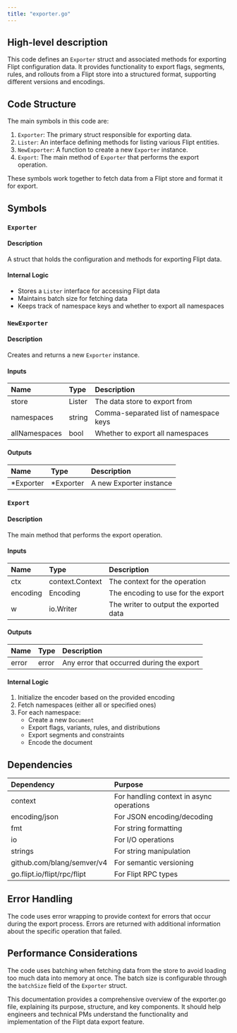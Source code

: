 ```yaml
---
title: "exporter.go"
---
```


## High-level description
This code defines an `Exporter` struct and associated methods for exporting Flipt configuration data. It provides functionality to export flags, segments, rules, and rollouts from a Flipt store into a structured format, supporting different versions and encodings.

## Code Structure
The main symbols in this code are:

1. `Exporter`: The primary struct responsible for exporting data.
2. `Lister`: An interface defining methods for listing various Flipt entities.
3. `NewExporter`: A function to create a new `Exporter` instance.
4. `Export`: The main method of `Exporter` that performs the export operation.

These symbols work together to fetch data from a Flipt store and format it for export.

## Symbols

### `Exporter`
#### Description
A struct that holds the configuration and methods for exporting Flipt data.

#### Internal Logic
- Stores a `Lister` interface for accessing Flipt data
- Maintains batch size for fetching data
- Keeps track of namespace keys and whether to export all namespaces

### `NewExporter`
#### Description
Creates and returns a new `Exporter` instance.

#### Inputs
| Name | Type | Description |
|:-----|:-----|:------------|
| store | Lister | The data store to export from |
| namespaces | string | Comma-separated list of namespace keys |
| allNamespaces | bool | Whether to export all namespaces |

#### Outputs
| Name | Type | Description |
|:-----|:-----|:------------|
| *Exporter | *Exporter | A new Exporter instance |

### `Export`
#### Description
The main method that performs the export operation.

#### Inputs
| Name | Type | Description |
|:-----|:-----|:------------|
| ctx | context.Context | The context for the operation |
| encoding | Encoding | The encoding to use for the export |
| w | io.Writer | The writer to output the exported data |

#### Outputs
| Name | Type | Description |
|:-----|:-----|:------------|
| error | error | Any error that occurred during the export |

#### Internal Logic
1. Initialize the encoder based on the provided encoding
2. Fetch namespaces (either all or specified ones)
3. For each namespace:
   - Create a new `Document`
   - Export flags, variants, rules, and distributions
   - Export segments and constraints
   - Encode the document

## Dependencies
| Dependency | Purpose |
|:-----------|:--------|
| context | For handling context in async operations |
| encoding/json | For JSON encoding/decoding |
| fmt | For string formatting |
| io | For I/O operations |
| strings | For string manipulation |
| github.com/blang/semver/v4 | For semantic versioning |
| go.flipt.io/flipt/rpc/flipt | For Flipt RPC types |

## Error Handling
The code uses error wrapping to provide context for errors that occur during the export process. Errors are returned with additional information about the specific operation that failed.

## Performance Considerations
The code uses batching when fetching data from the store to avoid loading too much data into memory at once. The batch size is configurable through the `batchSize` field of the `Exporter` struct.

This documentation provides a comprehensive overview of the exporter.go file, explaining its purpose, structure, and key components. It should help engineers and technical PMs understand the functionality and implementation of the Flipt data export feature.